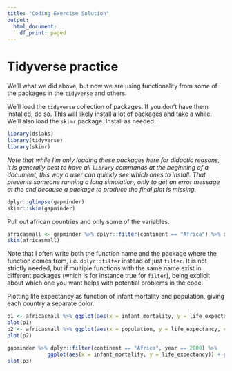 ```yaml
---
title: "Coding Exercise Solution"
output:
  html_document:
    df_print: paged
---
```




# Tidyverse practice

We'll what we did above, but now we are using functionality from some of the packages in the `tidyverse` and others.

We'll load the `tidyverse` collection of packages. If you don't have them installed, do so. This will likely install a lot of packages and take a while. We'll also load the `skimr` package. Install as needed.

```r
library(dslabs)
library(tidyverse)
library(skimr)
```

_Note that while I'm only loading these packages here for didactic reasons, it is generally best to have all `library` commands at the beginning of a document, this way a user can quickly see which ones to install. That prevents someone running a long simulation, only to get an error message at the end because a package to produce the final plot is missing._ 

```r
dplyr::glimpse(gapminder)
skimr::skim(gapminder)
```

Pull out african countries and only some of the variables. 

```r
africasmall <- gapminder %>% dplyr::filter(continent == "Africa") %>% dplyr::select(life_expectancy,country,population,infant_mortality) 
skim(africasmall)
```


Note that I often write both the function name and the package where the function comes from, i.e. `dplyr::filter` instead of just `filter`. It is not strictly needed, but if multiple functions with the same name exist in different packages (which is for instance true for `filter`), being explicit about which one you want helps with potential problems in the code.


Plotting life expectancy as function of infant mortality and population, giving each country a separate color.

```r
p1 <- africasmall %>% ggplot(aes(x = infant_mortality, y = life_expectancy, color = country)) + geom_point()
plot(p1)
p2 <- africasmall %>% ggplot(aes(x = population, y = life_expectancy, color = country )) + geom_point() + scale_x_log10()
plot(p2)
```
```r
gapminder %>% dplyr::filter(continent == "Africa", year == 2000) %>%  
             ggplot(aes(x = infant_mortality, y = life_expectancy)) + geom_point() + geom_smooth(method = "lm") -> p3
plot(p3)
```

